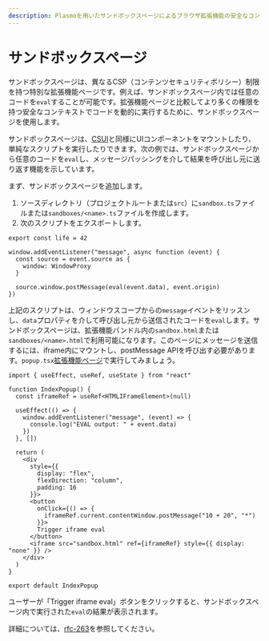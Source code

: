 ```yaml
---
description: Plasmoを用いたサンドボックスページによるブラウザ拡張機能の安全なコンテキストページの作成について説明します。
---
```


# サンドボックスページ

サンドボックスページは、異なるCSP（コンテンツセキュリティポリシー）制限を持つ特別な拡張機能ページです。例えば、サンドボックスページ内では任意のコードを`eval`することが可能です。拡張機能ページと比較してより多くの権限を持つ安全なコンテキストでコードを動的に実行するために、サンドボックスページを使用します。

サンドボックスページは、[CSUI](./content-scripts-ui)と同様にUIコンポーネントをマウントしたり、単純なスクリプトを実行したりできます。次の例では、サンドボックスページから任意のコードを`eval`し、メッセージパッシングを介して結果を呼び出し元に送り返す機能を示しています。

まず、サンドボックスページを追加します。

1. ソースディレクトリ（プロジェクトルートまたは`src`）に`sandbox.ts`ファイルまたは`sandboxes/<name>.ts`ファイルを作成します。
2. 次のスクリプトをエクスポートします。

```tsx filename="sandbox.ts"
export const life = 42

window.addEventListener("message", async function (event) {
  const source = event.source as {
    window: WindowProxy
  }

  source.window.postMessage(eval(event.data), event.origin)
})
```

上記のスクリプトは、ウィンドウスコープからの`message`イベントをリッスンし、`data`プロパティを介して呼び出し元から送信されたコードを`eval`します。サンドボックスページは、拡張機能バンドル内の`sandbox.html`または`sandboxes/<name>.html`で利用可能になります。このページにメッセージを送信するには、iframe内にマウントし、postMessage APIを呼び出す必要があります。`popup.tsx`[拡張機能ページ](./)で実行してみましょう。

```tsx filename="popup.tsx"
import { useEffect, useRef, useState } from "react"

function IndexPopup() {
  const iframeRef = useRef<HTMLIFrameElement>(null)

  useEffect(() => {
    window.addEventListener("message", (event) => {
      console.log("EVAL output: " + event.data)
    })
  }, [])

  return (
    <div
      style={{
        display: "flex",
        flexDirection: "column",
        padding: 16
      }}>
      <button
        onClick={() => {
          iframeRef.current.contentWindow.postMessage("10 + 20", "*")
        }}>
        Trigger iframe eval
      </button>
      <iframe src="sandbox.html" ref={iframeRef} style={{ display: "none" }} />
    </div>
  )
}

export default IndexPopup
```

ユーザーが「Trigger iframe eval」ボタンをクリックすると、サンドボックスページ内で実行された`eval`の結果が表示されます。

詳細については、[rfc-263](https://github.com/PlasmoHQ/plasmo-test/blob/main/rfc/rfc-263-sandbox-pages)を参照してください。
